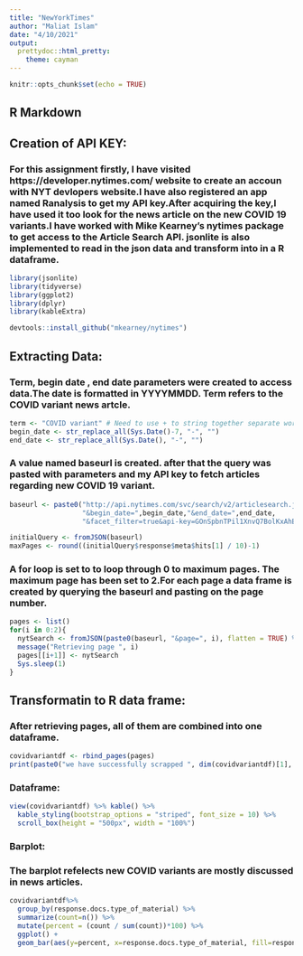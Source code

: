 ---
title: "NewYorkTimes"
author: "Maliat Islam"
date: "4/10/2021"
output: 
  prettydoc::html_pretty:
    theme: cayman
---

```{r setup, include=FALSE}
knitr::opts_chunk$set(echo = TRUE)
```

## R Markdown

## Creation of API KEY:
### For this assignment firstly, I have visited https://developer.nytimes.com/ website to create an accoun with NYT devlopers website.I have also registered an app named Ranalysis to get my API key.After acquiring the key,I have used it too look for the news article on the new COVID 19 variants.I have worked with Mike  Kearney's nytimes package to get access to the Article Search API. jsonlite is also implemented to read in the json data and transform into in a R dataframe.

```{r}
library(jsonlite)
library(tidyverse)
library(ggplot2)
library(dplyr)
library(kableExtra)
```

```{r}
devtools::install_github("mkearney/nytimes")
```
## Extracting Data:
### Term, begin date , end date parameters were created to access data.The date is formatted in YYYYMMDD. Term refers to the COVID variant news artcle.

```{r}
term <- "COVID variant" # Need to use + to string together separate words
begin_date <- str_replace_all(Sys.Date()-7, "-", "")
end_date <- str_replace_all(Sys.Date(), "-", "")
```
### A value named baseurl is created. after that the query was pasted with parameters and my API key to fetch articles regarding new COVID 19 variant.
```{r}
baseurl <- paste0("http://api.nytimes.com/svc/search/v2/articlesearch.json?q=",term,
                  "&begin_date=",begin_date,"&end_date=",end_date,
                  "&facet_filter=true&api-key=GOnSpbnTPil1XnvQ7BolKxAhE2LVH4bQ",sep="")
```

```{r}
initialQuery <- fromJSON(baseurl)
maxPages <- round((initialQuery$response$meta$hits[1] / 10)-1) 
```
### A for loop is set to to loop through 0 to maximum pages. The maximum page has been set to 2.For each page a data frame is created by querying the baseurl and pasting on the page number.
```{r}
pages <- list()
for(i in 0:2){
  nytSearch <- fromJSON(paste0(baseurl, "&page=", i), flatten = TRUE) %>% data.frame() 
  message("Retrieving page ", i)
  pages[[i+1]] <- nytSearch 
  Sys.sleep(1) 
}
```
## Transformatin to R data frame:
### After retrieving pages, all of them are combined into one dataframe.
```{r}
covidvariantdf <- rbind_pages(pages) 
print(paste0("we have successfully scrapped ", dim(covidvariantdf)[1], " articles about new COVID variant"))
```
### Dataframe:
```{r}
view(covidvariantdf) %>% kable() %>% 
  kable_styling(bootstrap_options = "striped", font_size = 10) %>% 
  scroll_box(height = "500px", width = "100%")
```

### Barplot:
### The barplot refelects new COVID variants are mostly discussed in news articles.
```{r}
covidvariantdf%>% 
  group_by(response.docs.type_of_material) %>%
  summarize(count=n()) %>%
  mutate(percent = (count / sum(count))*100) %>%
  ggplot() +
  geom_bar(aes(y=percent, x=response.docs.type_of_material, fill=response.docs.type_of_material), stat = "identity") 
```




